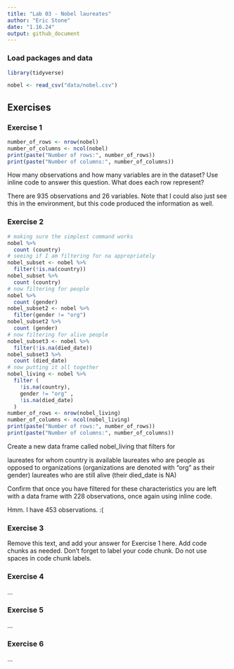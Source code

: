 ```yaml
---
title: "Lab 03 - Nobel laureates"
author: "Eric Stone"
date: "1.16.24"
output: github_document
---
```


### Load packages and data

```r
library(tidyverse) 
```

```r
nobel <- read_csv("data/nobel.csv")
```

## Exercises

### Exercise 1

```r
number_of_rows <- nrow(nobel)
number_of_columns <- ncol(nobel)
print(paste("Number of rows:", number_of_rows))
print(paste("Number of columns:", number_of_columns))
```

How many observations and how many variables are in the dataset? Use inline code to answer this question. What does each row represent?

There are 935 observations and 26 variables.  Note that I could also just see this in the environment, but this code produced the information as well.


### Exercise 2

```r
# making sure the simplest command works
nobel %>%
  count (country)
# seeing if I am filtering for na appropriately
nobel_subset <- nobel %>%
  filter(!is.na(country))
nobel_subset %>%
  count (country)
# now filtering for people
nobel %>%
  count (gender)
nobel_subset2 <- nobel %>%
  filter(gender != "org")
nobel_subset2 %>%
  count (gender)
# now filtering for alive people
nobel_subset3 <- nobel %>%
  filter(!is.na(died_date))
nobel_subset3 %>%
  count (died_date)
# now putting it all together
nobel_living <- nobel %>%
  filter (
    !is.na(country),
    gender != "org" ,
    !is.na(died_date)
  )
number_of_rows <- nrow(nobel_living)
number_of_columns <- ncol(nobel_living)
print(paste("Number of rows:", number_of_rows))
print(paste("Number of columns:", number_of_columns))
```

Create a new data frame called nobel_living that filters for

   laureates for whom country is available
   laureates who are people as opposed to organizations (organizations are  denoted with "org" as their gender)
   laureates who are still alive (their died_date is NA)

Confirm that once you have filtered for these characteristics you are left with a data frame with 228 observations, once again using inline code.

Hmm.  I have 453 observations. :(



### Exercise 3

Remove this text, and add your answer for Exercise 1 here.
Add code chunks as needed.
Don't forget to label your code chunk.
Do not use spaces in code chunk labels.

### Exercise 4

...

### Exercise 5

...

### Exercise 6

...

